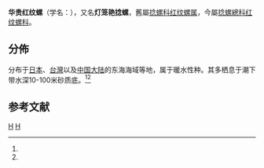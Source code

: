 {{Speciesbox
| taxon = Bullina nobilis
| display_parents = 7
| authority = (Habe, 1950)
}}

'''华贵红纹螺'''{{r|id10512}}（学名：{{lang|la|''Bullina nobilis''}}），又名'''灯笼艳捻螺'''{{r|shell_3430}}，舊屬[[捻螺科|捻螺科]][[红纹螺属|红纹螺属]]{{r|id10512}}，今屬[[捻螺總科|捻螺總科]][[红纹螺科|红纹螺科]]{{r|shell_3430}}。

==分佈==
分布于[[日本|日本]]{{r|id10512}}、[[台灣|台灣]]{{r|shell_3430}}以及[[中国大陆|中国大陆]]的东海海域等地，属于暖水性种。其多栖息于潮下带水深10-100米砂质底。<ref name="shell_3430"/><ref name='id10512'/>

==参考文献==
{{reflist |refs=
<ref name='id10512'>{{cite web| url =http://www.bioinfo.cn/db05/BjdwSpecies.php?action=view&id=10512| deadurl =yes| archiveurl =https://web.archive.org/web/20160305041621/http://www.bioinfo.cn/db05/BjdwSpecies.php?action=view&id=10512| title =华贵红纹螺| work =《中国动物物种编目数据库》| publisher =中国科学院微生物研究所| author =中国科学院动物研究所| accessdate =2009-04-28| archivedate =2016-03-05| language =zh-hans}}</ref>
<ref name="shell_3430">{{cite web
 |url=http://shell.sinica.edu.tw/chinese/shellbase_detail.php?science_no=3430
 |title=国际贝库：灯笼艳捻螺|publisher=台湾贝类资料库
 |accessdate=2009-08-11}}</ref>
}}
{{Taxonbar|from=Q13446514}}

[[Category:红纹螺属|H]]
[[Category:_1950年描述的动物|H]]